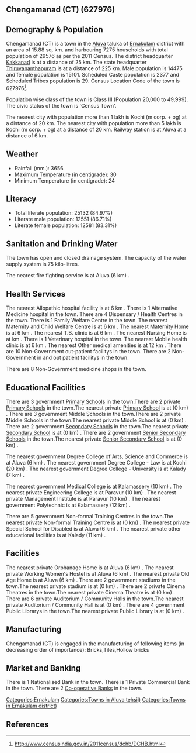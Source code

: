 {{Infobox settlement
| name=Chengamanad (CT)
| native_name=
| native_name_lang=
| other_name=
| nickname=
| settlement_type=Town
| image_skyline=
| image_alt=
| image_caption=
| pushpin_map=India Kerala
| pushpin_label_position=right
| pushpin_map_alt=
| pushpin_map_caption=Location in Kerala, India
| latd=
| latm=
| lats=
| latNS=
| longd=
| longm=
| longs=
| longEW=
| coordinates_display=inline,title
| subdivision_type=Country
| subdivision_name={{flag|India}}
| subdivision_type1=[[States and territories of India|State]]
| subdivision_name1=Kerala 
| subdivision_type2=[[List of districts of India|District]]
| subdivision_name2=Ernakulam
| subdivision_type3=Tahsil
| subdivision_name3=Aluva
| website=
| established_title=<!-- Established -->
| established_date=
| founder=
| named_for=
| government_type=
| governing_body=
| unit_pref=Metric
| area_footnotes=
| area_rank=
| area_total_km2=15.88
| elevation_footnotes=
| elevation_m=
| population_total=29576
| population_as_of=2011
| population_rank=
| population_density_km2=1862
| population_demonym=
| population_footnotes=
| demographics_type1=Languages=
| demographics1_title1=Official=
| demographics1_info1=[[Malayalam language|Malayalam]]
| timezone1=[[Indian Standard Time|IST]]
| utc_offset1==+5:30
| postal_code_type=[[Postal Index Number|PIN]]
| postal_code=
| area_code_type=Telephone code
| area_code=
| registration_plate=
| blank1_name_sec1=Nearest city
| blank1_info_sec1=[[Kochi (m corp. + og) ]]
| blank2_name_sec1=[[Human sex ratio|Sex ratio]]
| blank2_info_sec1=1043
| blank3_name_sec1=Literacy
| blank3_info_sec1=84.97%
| blank1_name_sec2=[[2011 Census of India|2011 census]] code
| blank1_info_sec2=627976
| footnotes=
}}

== Chengamanad (CT) (627976) ==

== Demography & Population ==

Chengamanad (CT) is a town in the [[Aluva]] taluka of [[Ernakulam]] district with an area of 15.88 sq. km. and harbouring 7275 households with total population of 29576 as per the 2011 Census. The district headquarter [[Kakkanad]] is at a distance of 25 km. The state headquarter [[Thiruvananthapuram]] is at a distance of 225 km. Male population is 14475 and female population is 15101. Scheduled Caste population is 2377 and Scheduled Tribes population is 29. Census Location Code of the town is 627976<ref>http://www.censusindia.gov.in/2011census/dchb/DCHB.html</ref>.

Population wise class of the town is Class III (Population 20,000 to 49,999).
The civic status of the town is 'Census Town'.

The nearest city with population more than 1 lakh is Kochi (m corp. + og)  at a distance of 20 km. The nearest city with population more than 5 lakh is Kochi (m corp. + og)  at a distance of 20 km. Railway station is at Aluva at a distance of 6 km.


== Weather ==  
* Rainfall (mm.): 3656 
* Maximum Temperature (in centigrade): 30
* Minimum Temperature (in centigrade): 24


== Literacy ==  
* Total literate population: 25132 (84.97%)
* Literate male population: 12551 (86.71%)
* Literate female population: 12581 (83.31%)


== Sanitation and Drinking Water ==  
The town has open and closed drainage system.
The capacity of the water supply system is 75 kilo-litres.

The nearest fire fighting service is at Aluva (6 km) .


== Health Services ==
The nearest Allopathic hospital facility is at 6 km .
There is 1 Alternative Medicine hospital in the town.
There are 4 Dispensary / Health Centres in the town.
There is 1 Family Welfare Centre in the town.
The nearest Maternity and Child Welfare Centre is at 6 km .
The nearest Maternity Home is at 6 km .
The nearest T.B. clinic is at 6 km .
The nearest Nursing Home is at  km .
There is 1 Veterinary hospital in the town.
The nearest Mobile health clinic is at 6 km .
The nearest Other medical amenities is at 12 km .
There are 10 Non-Government out-patient facilitys in the town.
There are 2 Non-Government in and out patient facilitys in the town.

There are 8 Non-Government medicine shops in the town.


== Educational Facilities ==
There are 3 government [[Primary School]]s in the town.There are 2 private [[Primary School]]s in the town.The nearest private [[Primary School]] is at  (0 km) .
There are 3 government Middle Schools in the town.There are 2 private Middle Schools in the town.The nearest private Middle School is at  (0 km) .
There are 2 government [[Secondary School]]s in the town.The nearest private [[Secondary School]] is at  (0 km) .
There are 2 government [[Senior Secondary School]]s in the town.The nearest private [[Senior Secondary School]] is at  (0 km) .
 
 
 
 
 
The nearest government Degree College of Arts, Science and Commerce is at Aluva (6 km) .
The nearest government Degree College - Law is at Kochi (20 km) .
The nearest government Degree College - University is at Kalady (7 km) .
 
The nearest government Medical College is at Kalamassery (10 km) .
The nearest private Engineering College is at Paravur (10 km) .
The nearest private Management Institute is at Paravur (10 km) .
The nearest government Polytechnic is at Kalamassery (12 km) .
 
There are 5 government Non-formal Training Centres in the town.The nearest private Non-formal Training Centre is at  (0 km) .
The nearest private Special School for Disabled is at Aluva (6 km) .
The nearest private other educational facilities is at Kalady (11 km) .


== Facilities ==
The nearest private Orphanage Home is at Aluva (6 km) .
The nearest private Working Women's Hostel is at Aluva (6 km) .
The nearest private Old Age Home is at Aluva (6 km) .
There are 2 government stadiums in the town.The nearest private stadium is at  (0 km) .
There are 2 private Cinema Theatres in the town.The nearest private Cinema Theatre is at  (0 km) .
There are 6 private Auditorium / Community Halls in the town.The nearest private Auditorium / Community Hall is at  (0 km) .
There are 4 government Public Librarys in the town.The nearest private Public Library is at  (0 km) .


== Manufacturing ==
Chengamanad (CT) is engaged in the manufacturing of following items (in decreasing order of importance): Bricks,Tiles,Hollow bricks


== Market and Banking ==
There is 1 Nationalised Bank in the town.
There is 1 Private Commercial Bank in the town.
There are 2 [[Co-operative Bank]]s in the town.




[[Categories:Ernakulam]]
[[Categories:Towns in Aluva tehsil)]]
[[Categories:Towns in Ernakulam district)]]


== References ==
{{Reflist}}


